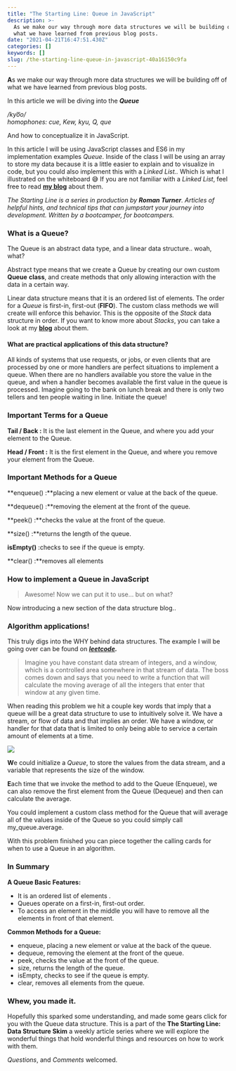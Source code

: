 ```yaml
---
title: "The Starting Line: Queue in JavaScript"
description: >-
  As we make our way through more data structures we will be building off of
  what we have learned from previous blog posts.
date: "2021-04-21T16:47:51.430Z"
categories: []
keywords: []
slug: /the-starting-line-queue-in-javascript-40a16150c9fa
---
```


**A**s we make our way through more data structures we will be building off of what we have learned from previous blog posts.

In this article we will be diving into the **_Queue_**

_/kyo͞o/  
homophones: cue, Kew, kyu, Q, que_

And how to conceptualize it in JavaScript.

In this article I will be using JavaScript classes and ES6 in my implementation examples _Queue_. Inside of the class I will be using an array to store my data because it is a little easier to explain and to visualize in code, but you could also implement this with a _Linked List.._ Which is what I illustrated on the whiteboard 😅 If you are not familiar with a _Linked List_, feel free to read [**my blog**](https://romanturner.medium.com/the-starting-line-linked-lists-in-javascript-6c5284854ea3) about them.

_The Starting Line is a series in production by_ **_Roman Turner_**_. Articles of helpful hints, and technical tips that can jumpstart your journey into development. Written by a bootcamper, for bootcampers._

### What is a Queue?

The Queue is an abstract data type, and a linear data structure.. woah, what?

Abstract type means that we create a Queue by creating our own custom **Queue** **class**, and create methods that only allowing interaction with the data in a certain way.

Linear data structure means that it is an ordered list of elements. The order for a _Queue_ is first-in, first-out (**FIFO**). The custom class methods we will create will enforce this behavior. This is the opposite of the _Stack_ data structure in order. If you want to know more about _Stacks_, you can take a look at my [**blog**](https://romanturner.medium.com/the-starting-line-stacks-in-javascript-ca29ab0e0728) about them.

#### What are practical applications of this data structure?

All kinds of systems that use requests, or jobs, or even clients that are processed by one or more handlers are perfect situations to implement a queue. When there are no handlers available you store the value in the queue, and when a handler becomes available the first value in the queue is processed. Imagine going to the bank on lunch break and there is only two tellers and ten people waiting in line. Initiate the queue!

### Important Terms for a Queue

**Tail / Back :** It is the last element in the Queue, and where you add your element to the Queue.

**Head / Front :** It is the first element in the Queue, and where you remove your element from the Queue.

### Important Methods for a Queue

**enqueue() :**placing a new element or value at the back of the queue.

**dequeue() :**removing the element at the front of the queue.

**peek() :**checks the value at the front of the queue.

**size() :**returns the length of the queue.

**isEmpty()** :checks to see if the queue is empty.

**clear() :**removes all elements

### How to implement a Queue in JavaScript

> Awesome! Now we can put it to use… but on what?

Now introducing a new section of the data structure blog..

### **Algorithm applications!**

This truly digs into the WHY behind data structures. The example I will be going over can be found on [**_leetcode_**](https://leetcode.com/problems/moving-average-from-data-stream/)**_._**

> Imagine you have constant data stream of integers, and a window, which is a controlled area somewhere in that stream of data. The boss comes down and says that you need to write a function that will calculate the moving average of all the integers that enter that window at any given time.

When reading this problem we hit a couple key words that imply that a queue will be a great data structure to use to intuitively solve it. We have a stream, or flow of data and that implies an order. We have a window, or handler for that data that is limited to only being able to service a certain amount of elements at a time.

![](../public/img/1__hZKB2UgfZ9R5aCbbUbMkuw.jpeg)

**W**e could initialize a _Queue_, to store the values from the data stream, and a variable that represents the size of the window.

**E**ach time that we invoke the method to add to the Queue (Enqueue), we can also remove the first element from the Queue (Dequeue) and then can calculate the average.

You could implement a custom class method for the Queue that will average all of the values inside of the Queue so you could simply call my_queue.average.

With this problem finished you can piece together the calling cards for when to use a Queue in an algorithm.

### In Summary

**A Queue Basic Features:**

- It is an ordered list of elements .
- Queues operate on a first-in, first-out order.
- To access an element in the middle you will have to remove all the elements in front of that element.

**Common Methods for a Queue:**

- enqueue, placing a new element or value at the back of the queue.
- dequeue, removing the element at the front of the queue.
- peek, checks the value at the front of the queue.
- size, returns the length of the queue.
- isEmpty, checks to see if the queue is empty.
- clear, removes all elements from the queue.

### Whew, you made it.

Hopefully this sparked some understanding, and made some gears click for you with the Queue data structure. This is a part of the **The Starting Line: Data Structure Skim** a weekly article series where we will explore the wonderful things that hold wonderful things and resources on how to work with them.

_Questions_, and _Comments_ welcomed.
